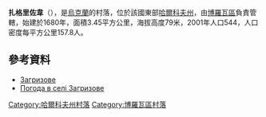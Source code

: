 {{coord|49|30|8|N|37|42|45|E|scale:100000_region:UA|display=title}}

'''扎格里佐韋'''（{{lang-uk|Загризове}}），是[[烏克蘭|烏克蘭]]的村落，位於該國東部[[哈爾科夫州|哈爾科夫州]]，由[[博羅瓦區|博羅瓦區]]負責管轄，始建於1680年，面積3.45平方公里，海拔高度79米，2001年人口544，人口密度每平方公里157.8人。

==參考資料==
* [http://gska2.rada.gov.ua/pls/z7502/A005?rdat1=09.01.2009&rf7571=32459 Загризове]{{dead link|date=2018年3月 |bot=InternetArchiveBot |fix-attempted=yes }}
* [http://weather.in.ua/ua/har'kovskaja/8202 Погода в селі Загризове] {{Wayback|url=http://weather.in.ua/ua/har'kovskaja/8202 |date=20160323030212 }}

{{DEFAULTSORT:Загризове}}
[[Category:哈爾科夫州村落|Category:哈爾科夫州村落]]
[[Category:博羅瓦區村落|Category:博羅瓦區村落]]


{{Kharkiv-geo-stub}}